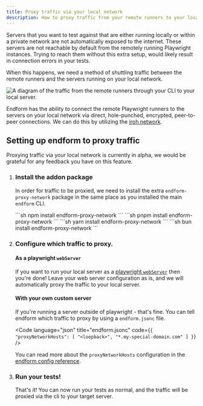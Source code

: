 ```yaml
---
title: Proxy traffic via your local network
description: How to proxy traffic from your remote runners to your local network. This helps to run tests against local servers.
---
```




Servers that you want to test against that are either running locally or within a private network are not automatically exposed to the internet.
These servers are not reachable by default from the remotely running Playwright instances.
Trying to reach them without this extra setup, would likely result in connection errors in your tests.


When this happens, we need a method of shuttling traffic between the remote runners and the servers running on your local network. 

<Image
  src={LocalTraffic}
  alt="A diagram of the traffic from the remote runners through your CLI to your local server."
  height={500}
/>

Endform has the ability to connect the remote Playwright runners to the servers on your local network via direct, hole-punched, encrypted, peer-to-peer connections.
We can do this by utilizing the [iroh network](https://www.iroh.computer/docs/overview).

## Setting up endform to proxy traffic

<Aside>
Proxying traffic via your local network is currently in alpha, we would be grateful for any feedback you have on this feature.
</Aside>


<Steps>

1. ### Install the addon package

   In order for traffic to be proxied, we need to install the extra `endform-proxy-network` package in the same place as you installed the main `endform` CLI.

   <Tabs syncKey="pkg">
      <TabItem label="npm">
      ```sh
      npm install endform-proxy-network
      ```
      </TabItem>
      <TabItem label="pnpm">
      ```sh
      pnpm install endform-proxy-network
      ```
      </TabItem>
      <TabItem label="Yarn">
      ```sh
      yarn install endform-proxy-network
      ```
      </TabItem>
      <TabItem label="Bun">
      ```sh
      bun install endform-proxy-network
      ```
      </TabItem>
   </Tabs>

2. ### Configure which traffic to proxy.
   
   #### As a playwright `webServer`
   If you want to run your local server as a [playwright `webServer`](https://playwright.dev/docs/api/class-testconfig#test-config-web-server)
   then you're done! Leave your web server configuration as is, and we will automatically proxy the traffic to your local server.

   #### With your own custom server
   If you're running a server outside of playwright - that's fine. You can tell endform which traffic to proxy by using a `endform.jsonc` file.

   <Code language="json" title="endform.jsonc" code={`
   {
      "proxyNetworkHosts": [
        "<loopback>",
        "*.my-special-domain.com"
      ]
   }
   `} />

   You can read more about the `proxyNetworkHosts` configuration in the [endform config reference](/docs/reference/endform-config#proxy-network-hosts).

3. ### Run your tests!

   That's it! You can now run your tests as normal, and the traffic will be proxied via the cli to your target server.






</Steps>
